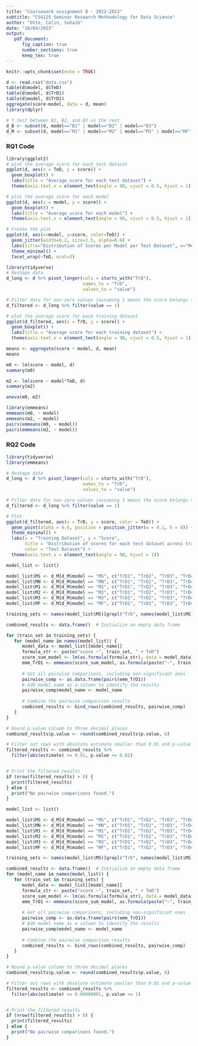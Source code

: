 ```yaml
---
title: "Coursework assignment B - 2022-2023"
subtitle: "CS4125 Seminar Research Methodology for Data Science"
author: "Otte, Colin, Suhaib"
date: "16/04/2023"
output:
   pdf_document:
      fig_caption: true
      number_sections: true 
      keep_tex: true
---
```


```r
knitr::opts_chunk$set(echo = TRUE)
```

```r
d <- read.csv("data.csv")
table(d$model, d$TeD)
table(d$model, d$TrD1)
table(d$model, d$TrD2)
aggregate(score~model, data = d, mean)
library(dplyr)
```

```r
# t test between B1, B2, and B3 vs the rest
d_B <- subset(d, model=="B1" | model=="B2" | model=="B3")
d_M <- subset(d, model=="M1" | model=="M2" | model=="M3" | model=="MF" | model=="MN" | model=="MS")

```

### RQ1 Code
```r
library(ggplot2)
# plot the average score for each test dataset
ggplot(d, aes(x = TeD, y = score)) +
  geom_boxplot() +
  labs(title = "Average score for each test dataset") +
  theme(axis.text.x = element_text(angle = 90, vjust = 0.5, hjust = 1))

# plot the average score for each model
ggplot(d, aes(x = model, y = score)) +
  geom_boxplot() +
  labs(title = "Average score for each model") +
  theme(axis.text.x = element_text(angle = 90, vjust = 0.5, hjust = 1))

# Create the plot
ggplot(d, aes(x=model, y=score, color=TeD)) +
  geom_jitter(width=0.2, size=1.5, alpha=0.6) +
  labs(title="Distribution of Scores per Model per Test Dataset", x="Method", y="Score") +
  theme_minimal() +
  facet_wrap(~TeD, ncol=3)

library(tidyverse)
# Reshape data
d_long <- d %>% pivot_longer(cols = starts_with("TrD"),
                             names_to = "TrD",
                             values_to = "value")

# Filter data for non-zero values (assuming 1 means the score belongs to that training dataset)
d_filtered <- d_long %>% filter(value == 1)

# plot the average score for each training dataset
ggplot(d_filtered, aes(x = TrD, y = score)) +
  geom_boxplot() +
  labs(title = "Average score for each training dataset") +
  theme(axis.text.x = element_text(angle = 90, vjust = 0.5, hjust = 1))

```
```r
means <- aggregate(score ~ model, d, mean)
means

m0 <- lm(score ~ model, d)
summary(m0)

m2 <- lm(score ~ model*TeD, d)
summary(m2)

anova(m0, m2)

library(emmeans)
emmeans(m0, ~ model)
emmeans(m2, ~ model)
pairs(emmeans(m0, ~ model))
pairs(emmeans(m2, ~ model))
```

### RQ2 Code
```r
library(tidyverse)
library(emmeans)

# Reshape data
d_long <- d %>% pivot_longer(cols = starts_with("TrD"),
                             names_to = "TrD",
                             values_to = "value")

# Filter data for non-zero values (assuming 1 means the score belongs to that training dataset)
d_filtered <- d_long %>% filter(value == 1)

# Plot
ggplot(d_filtered, aes(x = TrD, y = score, color = TeD)) +
  geom_point(alpha = 0.6, position = position_jitter(w = 0.1, h = 0)) +
  theme_minimal() +
  labs(x = "Training Dataset", y = "Score",
       title = "Distribution of scores for each test dataset across training datasets",
       color = "Test Dataset") +
  theme(axis.text.x = element_text(angle = 90, hjust = 1))
```


```r
model_list <- list()

model_list$MS <- d_M[d_M$model == "MS", c("TrD1", "TrD2", "TrD3", "TrD4", "TrD5", "TrD6", "TrD7", "TrD8", "TeD", "score", "Sum")]
model_list$MN <- d_M[d_M$model == "MN", c("TrD1", "TrD2", "TrD3", "TrD4", "TrD5", "TrD6", "TrD7", "TrD8", "TeD", "score", "Sum")]
model_list$M1 <- d_M[d_M$model == "M1", c("TrD1", "TrD2", "TrD3", "TrD4", "TrD5", "TrD6", "TrD7", "TrD8", "TeD", "score", "Sum")]
model_list$M2 <- d_M[d_M$model == "M2", c("TrD1", "TrD2", "TrD3", "TrD4", "TrD5", "TrD6", "TrD7", "TrD8", "TeD", "score", "Sum")]
model_list$M3 <- d_M[d_M$model == "M3", c("TrD1", "TrD2", "TrD3", "TrD4", "TrD5", "TrD6", "TrD7", "TrD8", "TeD", "score", "Sum")]
model_list$MF <- d_M[d_M$model == "MF", c("TrD1", "TrD2", "TrD3", "TrD4", "TrD5", "TrD6", "TrD7", "TrD8", "TeD", "score", "Sum")]

training_sets <- names(model_list$MS)[grepl("TrD", names(model_list$MS))]  # Extract TrD column names

combined_results <- data.frame()  # Initialize an empty data frame

for (train_set in training_sets) {
   for (model_name in names(model_list)) {
      model_data <- model_list[[model_name]]
      formula_str <- paste("score ~", train_set, " + TeD")
      score_sum_model <- lm(as.formula(formula_str), data = model_data)
      emm_TrD1 <- emmeans(score_sum_model, as.formula(paste("~", train_set)), data = model_data)
  
      # Get all pairwise comparisons, including non-significant ones
      pairwise_comp <- as.data.frame(pairs(emm_TrD1))
      # Add model name as a column to identify the results
      pairwise_comp$model_name <- model_name
      
      # Combine the pairwise comparison results
      combined_results <- bind_rows(combined_results, pairwise_comp)
   }
}

# Round p.value column to three decimal places
combined_results$p.value <- round(combined_results$p.value, 6)

# Filter out rows with absolute estimate smaller than 0.01 and p-value greater than 0.01
filtered_results <- combined_results %>%
  filter(abs(estimate) >= 0.01, p.value <= 0.01)


# Print the filtered results
if (nrow(filtered_results) > 0) {
  print(filtered_results)
} else {
  print("No pairwise comparisons found.")
}

```


```r
model_list <- list()

model_list$MS <- d_M[d_M$model == "MS", c("TrD1", "TrD2", "TrD3", "TrD4", "TrD5", "TrD6", "TrD7", "TrD8", "TeD", "score", "Sum")]
model_list$MN <- d_M[d_M$model == "MN", c("TrD1", "TrD2", "TrD3", "TrD4", "TrD5", "TrD6", "TrD7", "TrD8", "TeD", "score", "Sum")]
model_list$M1 <- d_M[d_M$model == "M1", c("TrD1", "TrD2", "TrD3", "TrD4", "TrD5", "TrD6", "TrD7", "TrD8", "TeD", "score", "Sum")]
model_list$M2 <- d_M[d_M$model == "M2", c("TrD1", "TrD2", "TrD3", "TrD4", "TrD5", "TrD6", "TrD7", "TrD8", "TeD", "score", "Sum")]
model_list$M3 <- d_M[d_M$model == "M3", c("TrD1", "TrD2", "TrD3", "TrD4", "TrD5", "TrD6", "TrD7", "TrD8", "TeD", "score", "Sum")]
model_list$MF <- d_M[d_M$model == "MF", c("TrD1", "TrD2", "TrD3", "TrD4", "TrD5", "TrD6", "TrD7", "TrD8", "TeD", "score", "Sum")]

training_sets <- names(model_list$MS)[grepl("TrD", names(model_list$MS))]  # Extract TrD column names

combined_results <- data.frame()  # Initialize an empty data frame
for (model_name in names(model_list)) {
   for (train_set in training_sets) {
      model_data <- model_list[[model_name]]
      formula_str <- paste("score ~", train_set, " + TeD")
      score_sum_model <- lm(as.formula(formula_str), data = model_data)
      emm_TrD1 <- emmeans(score_sum_model, as.formula(paste("~", train_set)), data = model_data)
  
      # Get all pairwise comparisons, including non-significant ones
      pairwise_comp <- as.data.frame(pairs(emm_TrD1))
      # Add model name as a column to identify the results
      pairwise_comp$model_name <- model_name
      
      # Combine the pairwise comparison results
      combined_results <- bind_rows(combined_results, pairwise_comp)
   }
}

# Round p.value column to three decimal places
combined_results$p.value <- round(combined_results$p.value, 6)

# Filter out rows with absolute estimate smaller than 0.01 and p-value greater than 0.01
filtered_results <- combined_results %>%
  filter(abs(estimate) >= 0.00000001, p.value <= 1)


# Print the filtered results
if (nrow(filtered_results) > 0) {
  print(filtered_results)
} else {
  print("No pairwise comparisons found.")
}

```